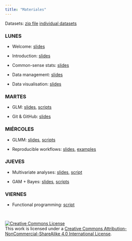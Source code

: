```yaml
---
title: "Materiales"
---
```


Datasets: [zip file](data/datasets.zip) [individual datasets](https://github.com/Rstats-courses/CursoR-AEET-2025/tree/main/data)


### LUNES

- Welcome: [slides](slides/welcome.pdf)

- Introduction: [slides](slides/Intro_nacho.html)

- Common-sense stats: [slides](slides/CommonSense.html)

- Data management: [slides](slides/data_management.html)

- Data visualisation: [slides](slides/data_visualization.html)


### MARTES

- GLM: [slides](slides/GLM_etal.pdf), [scripts](https://github.com/Rstats-courses/CursoR-AEET-2025/tree/main/scripts)

- Git & GitHub: [slides](slides/github.html)


### MIÉRCOLES

- GLMM: [slides](slides/GLM_etal.pdf), [scripts](https://github.com/Rstats-courses/CursoR-AEET-2025/tree/main/scripts)

- Reproducible workflows: [slides](slides/ReproducibleScience.pdf), [examples](other/Rmarkdown_examples.zip)


### JUEVES

- Multivariate analyses: [slides](slides/multivariate.html), [script](scripts/multivariante_notes.R)

- GAM + Bayes: [slides](slides/GLM_etal.pdf), [scripts](https://github.com/Rstats-courses/CursoR-AEET-2022/tree/main/scripts)


### VIERNES

- Functional programming: [script](scripts/Functional_programming.R)



<br>

<a rel="license" href="http://creativecommons.org/licenses/by-nc-sa/4.0/"><img alt="Creative Commons License" style="border-width:0" src="https://i.creativecommons.org/l/by-nc-sa/4.0/88x31.png" /></a><br />This work is licensed under a <a rel="license" href="http://creativecommons.org/licenses/by-nc-sa/4.0/">Creative Commons Attribution-NonCommercial-ShareAlike 4.0 International License</a>.





